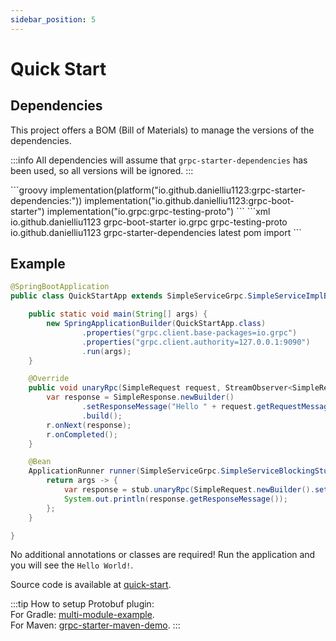 ```yaml
---
sidebar_position: 5
---
```



# Quick Start

## Dependencies

This project offers a BOM (Bill of Materials) to manage the versions of the dependencies.

:::info
All dependencies will assume that `grpc-starter-dependencies` has been used, so all versions will be ignored.
:::

<Tabs>
    <TabItem value="gradle" label="Gradle">
        ```groovy
        implementation(platform("io.github.danielliu1123:grpc-starter-dependencies:<latest>"))
        implementation("io.github.danielliu1123:grpc-boot-starter")
        implementation("io.grpc:grpc-testing-proto")
        ```
    </TabItem>
    <TabItem value="maven" label="Maven">
        ```xml
        <dependencies>
            <dependency>
                <groupId>io.github.danielliu1123</groupId>
                <artifactId>grpc-boot-starter</artifactId>
            </dependency>
            <dependency>
                <groupId>io.grpc</groupId>
                <artifactId>grpc-testing-proto</artifactId>
            </dependency>
        </dependencies>
        <dependencyManagement>
            <dependencies>
                <dependency>
                    <groupId>io.github.danielliu1123</groupId>
                    <artifactId>grpc-starter-dependencies</artifactId>
                    <version>latest</version>
                    <type>pom</type>
                    <scope>import</scope>
                </dependency>
            </dependencies>
        </dependencyManagement>
        ```
    </TabItem>
</Tabs>

## Example

```java
@SpringBootApplication
public class QuickStartApp extends SimpleServiceGrpc.SimpleServiceImplBase {

    public static void main(String[] args) {
        new SpringApplicationBuilder(QuickStartApp.class)
                .properties("grpc.client.base-packages=io.grpc")
                .properties("grpc.client.authority=127.0.0.1:9090")
                .run(args);
    }

    @Override
    public void unaryRpc(SimpleRequest request, StreamObserver<SimpleResponse> r) {
        var response = SimpleResponse.newBuilder()
                .setResponseMessage("Hello " + request.getRequestMessage())
                .build();
        r.onNext(response);
        r.onCompleted();
    }

    @Bean
    ApplicationRunner runner(SimpleServiceGrpc.SimpleServiceBlockingStub stub) { // Inject gRPC stub
        return args -> {
            var response = stub.unaryRpc(SimpleRequest.newBuilder().setRequestMessage("World!").build());
            System.out.println(response.getResponseMessage());
        };
    }

}
```

No additional annotations or classes are required! Run the application and you will see the `Hello World!`.

Source code is available at [quick-start](https://github.com/DanielLiu1123/grpc-starter/tree/main/examples/quick-start).

:::tip
How to setup Protobuf plugin: <br/>
For Gradle: [multi-module-example](https://github.com/DanielLiu1123/grpc-starter/tree/main/examples/multi-module). <br/>
For Maven: [grpc-starter-maven-demo](https://github.com/DanielLiu1123/grpc-starter-maven-demo).
:::
